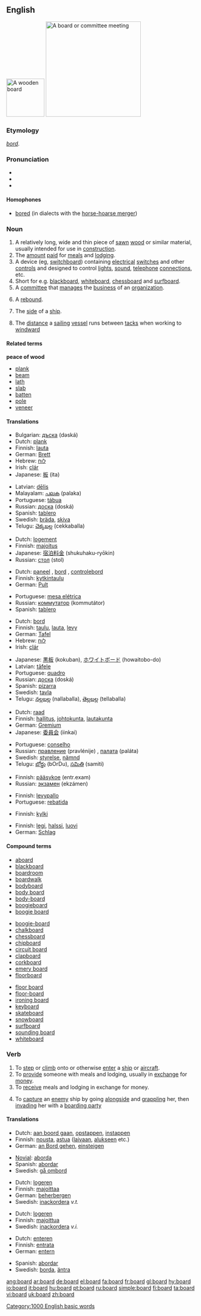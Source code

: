 {{wikipedia}}
==English==

{{rank|opposite|vast|isn't|974|board|associated|worse|safe}}
[[Image:board.agr.jpg|thumb|100px|A wooden '''board''']]
[[Image:Board of Governors International Monetary Fund.jpg|thumb|250px|A '''board''' or committee meeting]]
===Etymology===
{{OE.}} ''[[bord]]''.

===Pronunciation===
* {{audio|en-us-board.ogg|Audio US}}
* {{IPA|/bɔː(r)d/}}
* {{rhymes|ɔː(r)d}}

====Homophones====
* [[bored]] (in dialects with the [[w:English-language vowel changes before historic r#Horse-hoarse merger|horse-hoarse merger]])

===Noun===
{{en-noun}}
# A relatively long, wide and thin piece of [[saw|sawn]] [[wood]] or similar material, usually intended for use in [[construction]].
# The [[amount]] [[paid]] for [[meal]]s and [[lodging]].
# A device (eg, [[switchboard]]) containing [[electrical]] [[switch]]es and other [[control]]s and designed to control [[light]]s, [[sound]], [[telephone]] [[connection]]s, etc.
# Short for e.g. [[blackboard]], [[whiteboard]], [[chessboard]] and [[surfboard]].
# A [[committee]] that [[manage]]s the [[business]] of an [[organization]].
# {{cattag|basketball|colloquial}} A [[rebound]].
# {{nautical}} The [[side]] of a [[ship]].
# {{nautical}} The [[distance]] a [[sailing]] [[vessel]] runs between [[tack]]s when working to [[windward]]

====Related terms====
'''peace of wood'''
*[[plank]]
*[[beam]]
*[[lath]]
*[[slab]]
*[[batten]]
*[[pole]]
*[[veneer]]

====Translations====
{{trans-top|a piece of wood}}
*Bulgarian: [[дъска]] (dəská) {{f}}
*Dutch: [[plank]] {{f}}
*Finnish: [[lauta]]
*German: [[Brett]] {{n}}
*Hebrew: [[לוח]] {{m}}
*Irish: [[clár]]
*Japanese: [[板]] (ita)
{{trans-mid}}
*Latvian: [[dēlis]] {{m}}
*Malayalam: [[പലക]] (palaka)
*Portuguese: [[tábua]]
*Russian: [[доска]] (doská) {{f}}
*Spanish: [[tablero]] {{m}}
*Swedish: [[bräda]], [[skiva]]
*Telugu: [[చెక్కబల్ల]] (cekkaballa)
{{trans-bottom}}

{{trans-top|the amount paid for meals and lodging}}
*Dutch: [[logement]] {{n}}
*Finnish: [[majoitus]]
*Japanese: [[宿泊料金]] (shukuhaku-ryōkin)
*Russian: [[стол]] (stol) {{m}}
{{trans-bottom}}

{{trans-top|a device containing electrical switches}}
*Dutch: [[paneel]] {{n}}, [[bord]] {{n}}, [[controlebord]] {{n}}
*Finnish: [[kytkintaulu]]
*German: [[Pult]] {{n}}
{{trans-mid}}
*Portuguese: [[mesa elétrica]] {{f}}
*Russian: [[коммутатор]] (kommutátor) {{m}}
*Spanish: [[tablero]] {{m}}
{{trans-bottom}}

{{trans-top|blackboard, whiteboard etc}}
*Dutch: [[bord]] {{n}}
*Finnish: [[taulu]], [[lauta]], [[levy]]
*German: [[Tafel]] {{f}}
*Hebrew: [[לוח]] {{m}}
*Irish: [[clár]]
{{trans-mid}}
*Japanese: [[黒板]] (kokuban), [[ホワイトボード]] (howaitobo-do)
*Latvian: [[tāfele]] {{f}}
*Portuguese: [[quadro]] {{m}}
*Russian: [[доска]] (doská) {{f}}
*Spanish: [[pizarra]] {{f}}
*Swedish: [[tavla]]
*Telugu: [[నల్లబల్ల]] (nallaballa), [[తెల్లబల్ల]] (tellaballa)
{{trans-bottom}}

{{trans-top|a committee}}
*Dutch: [[raad]] {{m}}
*Finnish: [[hallitus]], [[johtokunta]], [[lautakunta]]
*German: [[Gremium]] {{n}}
*Japanese: [[委員会]] (iinkai)
{{trans-mid}}
*Portuguese: [[conselho]] {{m}}
*Russian: [[правление]] (pravlénije) {{n}}, [[палата]] (paláta) {{f}}
*Swedish: [[styrelse]], [[nämnd]]
*Telugu: [[బోర్డు]] (bOrDu), [[సమితి]] (samiti)
{{trans-bottom}}

{{trans-top|boards: an examination}}
*Finnish: [[pääsykoe]] (entr.exam)
*Russian: [[экзамен]] (ekzámen) {{m}}
{{trans-bottom}}

{{trans-top|basketball: a rebound}}
*Finnish: [[levypallo]]
*Portuguese: [[rebatida]]
{{trans-bottom}}

{{trans-top|side of a ship}}
*Finnish: [[kylki]]
{{trans-bottom}}

{{trans-top|nautical: a distance}}
*Finnish: [[legi]], [[halssi]], [[luovi]]
*German: [[Schlag]] {{m}}
{{trans-bottom}}

====Compound terms====
{{top3}}
*[[aboard]]
*[[blackboard]]
*[[boardroom]]
*[[boardwalk]]
*[[bodyboard]]
*[[body board]]
*[[body-board]]
*[[boogieboard]]
*[[boogie board]]
{{mid3}}
*[[boogie-board]]
*[[chalkboard]]
*[[chessboard]]
*[[chipboard]]
*[[circuit board]]
*[[clapboard]]
*[[corkboard]]
*[[emery board]]
*[[floorboard]]
{{mid3}}
*[[floor board]]
*[[floor-board]]
*[[ironing board]]
*[[keyboard]]
*[[skateboard]]
*[[snowboard]]
*[[surfboard]]
*[[sounding board]]
*[[whiteboard]]
{{bottom}}

===Verb===
{{en-verb}}

# To [[step]] or [[climb]] onto or otherwise [[enter]] a [[ship]] or [[aircraft]].
# To [[provide]] someone with meals and lodging, usually in [[exchange]] for [[money]].
# To [[receive]] meals and lodging in exchange for money.
#{{nautical}} To [[capture]] an [[enemy]] ship by going [[alongside]] and [[grappling]] her, then [[invading]] her with a [[boarding party]]

====Translations====
{{trans-top|to step or climb}}
*Dutch: [[aan boord gaan]], [[opstappen]], [[instappen]]
*Finnish: [[nousta]], [[astua]] ([[laiva]]an, [[alus|alukseen]] etc.)
*German: [[an Bord gehen]], [[einsteigen]]
{{trans-mid}}
*[[Novial]]: [[aborda]]
*Spanish: [[abordar]]
*Swedish: [[gå ombord]]
{{trans-bottom}}

{{trans-top|to provide someone with meals and lodging}}
*Dutch: [[logeren]]
*Finnish: [[majoittaa]]
*German: [[beherbergen]]
*Swedish: [[inackordera]] ''v.t.''
{{trans-bottom}}

{{trans-top|to receive meals and lodging in exchange for money}}
*Dutch: [[logeren]]
*Finnish: [[majoittua]]
*Swedish: [[inackordera]] ''v.i.''
{{trans-bottom}}

{{trans-top|nautical: to capture an enemy ship}}
*Dutch: [[enteren]]
*Finnish: [[entrata]]
*German: [[entern]]
{{trans-mid}}
*Spanish: [[abordar]]
*Swedish: [[borda]], [[äntra]]
{{trans-bottom}}

[[Category:1000 English basic words]]

[[ang:board]]
[[ar:board]]
[[de:board]]
[[el:board]]
[[fa:board]]
[[fr:board]]
[[gl:board]]
[[hy:board]]
[[io:board]]
[[it:board]]
[[hu:board]]
[[pt:board]]
[[ru:board]]
[[simple:board]]
[[fi:board]]
[[ta:board]]
[[vi:board]]
[[uk:board]]
[[zh:board]]